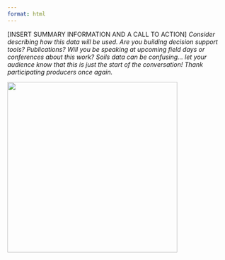 ```yaml
---
format: html
---
```


\[INSERT SUMMARY INFORMATION AND A CALL TO ACTION\] *Consider describing how this data will be used. Are you building decision support tools? Publications? Will you be speaking at upcoming field days or conferences about this work? Soils data can be confusing... let your audience know that this is just the start of the conversation! Thank participating producers once again.*

![](https://rawcdn.githack.com/WA-Department-of-Agriculture/soils/0d253937af0fb160f6527d68112cdc2401fba9fd/inst/template/inst/images/soil.png){width="4in" fig-alt="Photo of soil in hands."}
